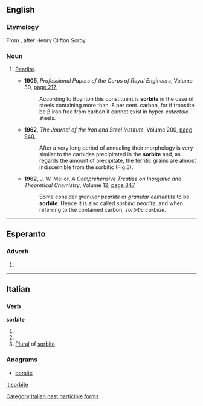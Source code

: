 ==English==

===Etymology===
From {{suffix|Sorby|ite|gloss1=a surname}}, after Henry Clifton Sorby.

===Noun===
{{en-noun}}

# {{context|obsolete}} [[pearlite|Pearlite]].
#* '''1905''', ''Professional Papers of the Corps of Royal Engineers'', Volume 30, [http://books.google.com/books?id=CNEcAQAAMAAJ&q=%22sorbite%7Csorbites%22+-intitle:%22%22&dq=%22sorbite%7Csorbites%22+-intitle:%22%22&hl=en&ei=vvmwTobVIKvQmAW9x_GmAg&sa=X&oi=book_result&ct=result&resnum=5&ved=0CEMQ6AEwBA page 217],
#*: According to Boynton this constituent is '''sorbite''' in the case of steels containing more than ·8 per cent. carbon, for if troostite be β iron free from carbon it cannot exist in hyper-''eutectoid'' steels.
#* '''1962''', ''The Journal of the Iron and Steel Institute'', Volume 200, [http://books.google.com/books?id=lKpNAAAAYAAJ&q=%22sorbite%7Csorbites%22+-intitle:%22%22&dq=%22sorbite%7Csorbites%22+-intitle:%22%22&hl=en&ei=vvmwTobVIKvQmAW9x_GmAg&sa=X&oi=book_result&ct=result&resnum=8&ved=0CFIQ6AEwBw page 940],
#*: After a very long period of annealing their morphology is very similar to the carbides precipitated in the '''sorbite''' and, as regards the amount of precipitate, the ferritic grains are almost indiscernible from the sorbitic (Fig.3).
#* '''1962''', J. W. Mellor, ''A Comprehensive Treatise on Inorganic and Theoretical Chemistry'', Volume 12, [http://books.google.com/books?id=-DRCAQAAIAAJ&q=%22sorbite%7Csorbites%22+-intitle:%22%22&dq=%22sorbite%7Csorbites%22+-intitle:%22%22&hl=en&ei=Iv-wTt-XNMX-mAX-8YSyAg&sa=X&oi=book_result&ct=result&resnum=5&ved=0CDgQ6AEwBDgK page 847],
#*: Some consider ''granular pearlite'' or ''granular cementite'' to be '''sorbite'''. Hence it is also called ''sorbitic pearlite'', and when referring to the contained carbon, ''sorbitic carbide''.

----
==Esperanto==

===Adverb===
{{head|eo}}

# {{eo-form of|sorb|ite}}

----

==Italian==

===Verb===
'''sorbite'''

# {{conjugation of|sorbire||2|p|pres|ind|lang=it}}
# {{conjugation of|sorbire||2|p|imp|lang=it}}
# [[plural|Plural]] of [[sorbito]]

===Anagrams===
* [[borsite#Italian|borsite]]

[[Category:Italian past participle forms]]

[[it:sorbite]]